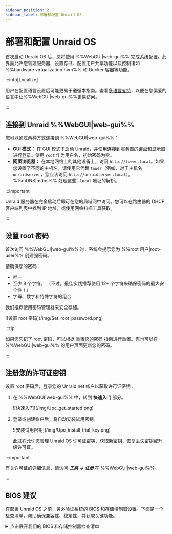 ```yaml
---
sidebar_position: 2
sidebar_label: 部署和配置 Unraid OS
---
```


# 部署和配置 Unraid OS

首次启动 Unraid OS 后，您将使用 %%WebGUI|web-gui%% 完成系统配置。此界面允许您管理服务器、设置存储、配置用户共享功能以及控制诸如 %%hardware virtualization|hvm%% 和 Docker 容器等功能。

:::info\[Localize]

用户在配置语言设置后可能更易于遵循本指南。查看[多语言支持](../../using-unraid-to/customize-your-experience/multi-language-support.mdx)，以便在您偏爱的语言中让%%WebGUI|web-gui%%更易访问。

:::

## 连接到 Unraid %%WebGUI|web-gui%%

您可以通过两种方式连接到 %%WebGUI|web-gui%%：

- **GUI 模式：** 在 GUI 模式下启动 Unraid，并使用连接到服务器的键盘和显示器进行登录。使用 `root` 作为用户名，初始密码为空。
- **网页浏览器：** 在本地网络上的其他设备上，访问 `http://tower.local`。如果您设置了不同的主机名，请使用它代替 `tower`（例如，对于主机名 `unraidserver`，您应该访问 `http://unraidserver.local`）。%%mDNS|mdns%% 处理这些 `.local` 地址的解析。

:::important

Unraid 服务器在完全启动后即可在您的局域网中访问。您可以在路由器的 DHCP 客户端列表中找到 IP 地址，或使用网络扫描工具获取。

:::

## 设置 root 密码

首次访问 %%WebGUI|web-gui%% 时，系统会提示您为 %%root 用户|root-user%% 创建强密码。

请确保您的密码：

- 唯一
- 至少 8 个字符。 （不过，最佳实践推荐使用 12+ 个字符来确保密码的最大安全性！）
- 字母、数字和特殊字符的组合

我们推荐使用密码管理器来安全存储。

<div style={{ margin: 'auto', maxWidth: '300px'}}>
  ![设置 root 密码](/img/Set_root_password.png)
</div>

:::tip

如果您忘记了 root 密码，可以根据 [重置您的密码](../../system-administration/secure-your-server/user-management.mdx#reset-your-password) 指南进行重置。您也可以在 %%WebGUI|web-gui%% 的用户页面更新您的密码。

:::

## 注册您的许可证密钥

设置 root 密码后，登录您的 Unraid.net 帐户以获取许可证密钥：

1. 在 %%WebGUI|web-gui%% 中，转到 **快速入门** 部分。

   <div style={{ margin: 'auto', maxWidth: '500px'}}>
     ![快速入门](/img/Upc_get_started.png)
   </div>

2. 登录或创建帐户后，将自动安装试用密钥。

   <div style={{ margin: 'auto', maxWidth: '500px'}}>
     ![安装试用密钥](/img/Upc_install_trial_key.png)
   </div>

   此过程允许您管理 Unraid OS 许可证密钥、获取新密钥、恢复丢失密钥或升级许可证。

:::important

有关许可证的详细信息，请访问 ***工具 → 注册*** 在 %%WebGUI|web-gui%%。

:::

## BIOS 建议

在部署 Unraid OS 之前，务必验证系统的 BIOS 和存储控制器设置。下面是一个检查清单，帮助确保兼容性、稳定性，并获取关键功能。

<details>
  <summary>点击展开我们的 BIOS 和存储控制器检查清单</summary>

  正确配置 BIOS 和存储控制器对稳定的 Unraid OS 部署至关重要。第一次引导前请使用此清单。

  ### 基本设置

  ✅ 设置 USB 闪存驱动器为主要启动设备。\n✅ 配置存储控制器为通过 SATA 连接的 **%%AHCI|ahci%%** 模式。\n✅ 将控制器设置为 **%%HBA 模式|hba-mode%%** （不是 **%%RAID|raid%%**）。\n✅ 禁用 **安全启动**，因为 Unraid OS 不支持此功能。

  ### 高级设置

  ✅ Enable **%%hardware virtualization|hvm%%** features (e.g., **%%Intel VT-x|intel-vt-x%%** or **%%AMD-V|amd-v%%**) for **%%virtual machines (VMs)|vm%%**.\
  ✅ Enable **%%IOMMU|iommu%%** support (Intel VT-d or AMD-Vi) for PCI device assignment to VMs.

  ### 故障排除技巧

  如果 Unraid OS 无法启动，尝试：

  ✅ 调整启动顺序为：**Forced-FDD**、**USB-HDD**、**USB-ZIP**。\n✅ 禁用 USB 2.0/3.0 支持。\n✅ 切换任何快速启动功能。\n✅ 切换 USB 键盘支持。

  欲了解更多帮助，请访问 [Unraid 一般支持论坛](https://forums.unraid.net/)。

  :::重要
  许多主板将可启动设备限制为 12 个硬盘。如果您的 USB 闪存驱动器被识别为硬盘，则在安装 12 个物理硬盘后，您可能无法从中启动。在可能的情况下，将 BIOS 配置为将闪存驱动器视为可移动设备。

  如果使用附加的 HBA，则您可以禁用 INT 13h 支持，以防止其连接的驱动器出现在可启动设备列表中，从而帮助保持在 12 驱动器限制范围内。\n  :::
</details>
